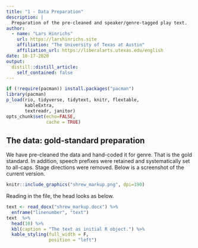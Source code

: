 ```yaml
---
title: "1 - Data Preparation"
description: |
  Preparation of the pre-cleaned and speaker/genre-tagged play text.
author:
  - name: "Lars Hinrichs"
    url: https://larshinrichs.site
    affiliation: "The University of Texas at Austin"
    affiliation_url: https://liberalarts.utexas.edu/english
date: 10-17-2020
output:
  distill::distill_article:
    self_contained: false
---
```


```r
if (!require(pacman)) install.packages("pacman")
library(pacman)
p_load(rio, tidyverse, tidytext, knitr, flextable,
       kableExtra,
       textreadr, janitor)
opts_chunk$set(echo=FALSE,
               cache = TRUE)
```

## The data: gold-standard preparation

We have pre-cleaned the data and hand-coded it for genre. That is the gold standard. In addition, speech prefixes were retained and systematically set to all-caps. Stage directions were removed. Below is a screenshot of the current version. 

```r
knitr::include_graphics("shrew_markup.png", dpi=190)
```

Reading in the file, the head looks as below.

```r
text <- read_docx("shrew_markup.docx") %>% 
  enframe("linenumber", "text")
text  %>% 
  head(10) %>% 
  kbl(caption = "The text as initial R object.") %>% 
  kable_styling(full_width = F, 
                position = "left") 
```

